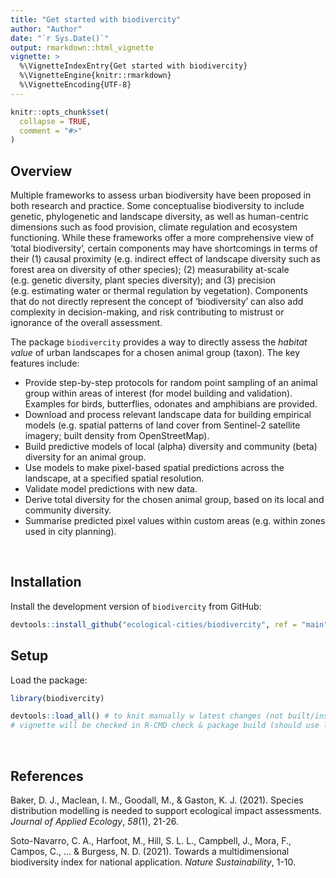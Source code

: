 ```yaml
---
title: "Get started with biodivercity"
author: "Author"
date: "`r Sys.Date()`"
output: rmarkdown::html_vignette
vignette: >
  %\VignetteIndexEntry{Get started with biodivercity}
  %\VignetteEngine{knitr::rmarkdown}
  %\VignetteEncoding{UTF-8}
---
```


```r
knitr::opts_chunk$set(
  collapse = TRUE,
  comment = "#>"
)
```

## Overview

Multiple frameworks to assess urban biodiversity have been proposed in both research and practice. Some conceptualise biodiversity to include genetic, phylogenetic and landscape diversity, as well as human-centric dimensions such as food provision, climate regulation and ecosystem functioning. While these frameworks offer a more comprehensive view of ‘total biodiversity’, certain components may have shortcomings in terms of their (1) causal proximity (e.g. indirect effect of landscape diversity such as forest area on diversity of other species); (2) measurability at-scale (e.g. genetic diversity, plant species diversity); and (3) precision (e.g. estimating water or thermal regulation by vegetation). Components that do not directly represent the concept of ‘biodiversity’ can also add complexity in decision-making, and risk contributing to mistrust or ignorance of the overall assessment. 

The package `biodivercity` provides a way to directly assess the _habitat value_ of urban landscapes for a chosen animal group (taxon). The key features include:

- Provide step-by-step protocols for random point sampling of an animal group within areas of interest (for model building and validation). Examples for birds, butterflies, odonates and amphibians are provided.
- Download and process relevant landscape data for building empirical models (e.g. spatial patterns of land cover from Sentinel-2 satellite imagery; built density from OpenStreetMap).
- Build predictive models of local (alpha) diversity and community (beta) diversity for an animal group.
- Use models to make pixel-based spatial predictions across the landscape, at a specified spatial resolution.
- Validate model predictions with new data.
- Derive total diversity for the chosen animal group, based on its local and community diversity.
- Summarise predicted pixel values within custom areas (e.g. within zones used in city planning).

<br>

## Installation

Install the development version of `biodivercity` from GitHub:

```r
devtools::install_github("ecological-cities/biodivercity", ref = "main")
```

## Setup

Load the package:

```r
library(biodivercity)
```

```r
devtools::load_all() # to knit manually w latest changes (not built/installed yet)
# vignette will be checked in R-CMD check & package build (should use library(home2park))
```


<br>

## References

Baker, D. J., Maclean, I. M., Goodall, M., & Gaston, K. J. (2021). Species distribution modelling is needed to support ecological impact assessments. _Journal of Applied Ecology_, _58_(1), 21-26.

Soto-Navarro, C. A., Harfoot, M., Hill, S. L. L., Campbell, J., Mora, F., Campos, C., ... & Burgess, N. D. (2021). Towards a multidimensional biodiversity index for national application. _Nature Sustainability_, 1-10.







